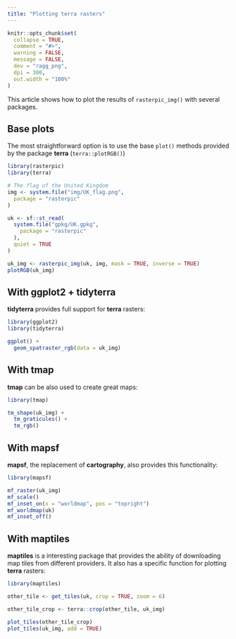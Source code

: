```yaml
---
title: "Plotting terra rasters"
---
```


```r
knitr::opts_chunk$set(
  collapse = TRUE,
  comment = "#>",
  warning = FALSE,
  message = FALSE,
  dev = "ragg_png",
  dpi = 300,
  out.width = "100%"
)
```

This article shows how to plot the results of `rasterpic_img()` with several
packages.

## Base plots

The most straightforward option is to use the base `plot()` methods provided by
the package **terra** (`terra::plotRGB()`)

```r
library(rasterpic)
library(terra)

# The flag of the United Kingdom
img <- system.file("img/UK_flag.png",
  package = "rasterpic"
)

uk <- sf::st_read(
  system.file("gpkg/UK.gpkg",
    package = "rasterpic"
  ),
  quiet = TRUE
)

uk_img <- rasterpic_img(uk, img, mask = TRUE, inverse = TRUE)
plotRGB(uk_img)
```

## With ggplot2 + tidyterra

**tidyterra** provides full support for **terra** rasters:

```r
library(ggplot2)
library(tidyterra)

ggplot() +
  geom_spatraster_rgb(data = uk_img)
```

## With tmap

**tmap** can be also used to create great maps:

```r
library(tmap)

tm_shape(uk_img) +
  tm_graticules() +
  tm_rgb()
```

## With mapsf

**mapsf**, the replacement of **cartography**, also provides this functionality:

```r
library(mapsf)

mf_raster(uk_img)
mf_scale()
mf_inset_on(x = "worldmap", pos = "topright")
mf_worldmap(uk)
mf_inset_off()
```

## With maptiles

**maptiles** is a interesting package that provides the ability of downloading
map tiles from different providers. It also has a specific function for plotting
**terra** rasters:

```r
library(maptiles)

other_tile <- get_tiles(uk, crop = TRUE, zoom = 6)

other_tile_crop <- terra::crop(other_tile, uk_img)

plot_tiles(other_tile_crop)
plot_tiles(uk_img, add = TRUE)
```
